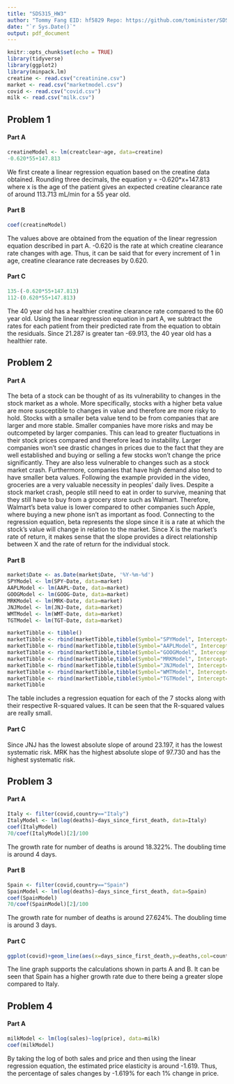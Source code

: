 ---
title: "SDS315_HW3"
author: "Tommy Fang EID: hf5829 Repo: https://github.com/tominister/SDS315"
date: "`r Sys.Date()`"
output: pdf_document
---

```{r setup, include=F, warning=F}
knitr::opts_chunk$set(echo = TRUE)
library(tidyverse)
library(ggplot2)
library(minpack.lm)
creatine <- read.csv("creatinine.csv")
market <- read.csv("marketmodel.csv")
covid <- read.csv("covid.csv")
milk <- read.csv("milk.csv")
```

## Problem 1
#### Part A
```{r, echo=F, warning=F, message=F}
creatineModel <- lm(creatclear~age, data=creatine)
-0.620*55+147.813
```
We first create a linear regression equation based on the creatine data obtained. Rounding three decimals, the equation y = -0.620*x+147.813 where x is the age of the patient gives an expected creatine clearance rate of around 113.713 mL/min for a 55 year old.

#### Part B
```{r, echo=F, warning=F, message=F}
coef(creatineModel)
```
The values above are obtained from the equation of the linear regression equation described in part A. -0.620 is the rate at which creatine clearance rate changes with age. Thus, it can be said that for every increment of 1 in age, creatine clearance rate decreases by 0.620.

#### Part C
```{r, echo=F, warning=F, message=F}
135-(-0.620*55+147.813)
112-(0.620*55+147.813)
```
The 40 year old has a healthier creatine clearance rate compared to the 60 year old. Using the linear regression equation in part A, we subtract the rates for each patient from their predicted rate from the equation to obtain the residuals. Since 21.287 is greater tan -69.913, the 40 year old has a healthier rate. 

## Problem 2
#### Part A
The beta of a stock can be thought of as its vulnerability to changes in the stock market as a whole. More specifically, stocks with a higher beta value are more susceptible to changes in value and therefore are more risky to hold. Stocks with a smaller beta value tend to be from companies that are larger and more stable. Smaller companies have more risks and may be outcompeted by larger companies. This can lead to greater fluctuations in their stock prices compared and therefore lead to instability. Larger companies won’t see drastic changes in prices due to the fact that they are well established and buying or selling a few stocks won’t change the price significantly. They are also less vulnerable to changes such as a stock market crash. Furthermore, companies that have high demand also tend to have smaller beta values. Following the example provided in the video, groceries are a very valuable necessity in peoples’ daily lives. Despite a stock market crash, people still need to eat in order to survive, meaning that they still have to buy from a grocery store such as Walmart. Therefore, Walmart’s beta value is lower compared to other companies such Apple, where buying a new phone isn’t as important as food. Connecting to the regression equation, beta represents the slope since it is a rate at which the stock’s value will change in relation to the market. Since X is the market’s rate of return, it makes sense that the slope provides a direct relationship between X and the rate of return for the individual stock. 

#### Part B
```{r, echo=F, warning=F, message=F}
market$Date <- as.Date(market$Date, '%Y-%m-%d')
SPYModel <- lm(SPY~Date, data=market)
AAPLModel <- lm(AAPL~Date, data=market)
GOOGModel <- lm(GOOG~Date, data=market)
MRKModel <- lm(MRK~Date, data=market)
JNJModel <- lm(JNJ~Date, data=market)
WMTModel <- lm(WMT~Date, data=market)
TGTModel <- lm(TGT~Date, data=market)

marketTibble <- tibble()
marketTibble <- rbind(marketTibble,tibble(Symbol="SPYModel", Intercept=coef(SPYModel)[1], Slope=coef(SPYModel)[2], Rsquared=cor(as.numeric(market$Date),market$SPY)))
marketTibble <- rbind(marketTibble,tibble(Symbol="AAPLModel", Intercept=coef(AAPLModel)[1], Slope=coef(AAPLModel)[2], Rsquared=cor(as.numeric(market$Date),market$AAPL)))
marketTibble <- rbind(marketTibble,tibble(Symbol="GOOGModel", Intercept=coef(GOOGModel)[1], Slope=coef(GOOGModel)[2], Rsquared=cor(as.numeric(market$Date),market$GOOG)))
marketTibble <- rbind(marketTibble,tibble(Symbol="MRKModel", Intercept=coef(MRKModel)[1], Slope=coef(MRKModel)[2], Rsquared=cor(as.numeric(market$Date),market$MRK)))
marketTibble <- rbind(marketTibble,tibble(Symbol="JNJModel", Intercept=coef(JNJModel)[1], Slope=coef(JNJModel)[2], Rsquared=cor(as.numeric(market$Date),market$JNJ)))
marketTibble <- rbind(marketTibble,tibble(Symbol="WMTModel", Intercept=coef(WMTModel)[1], Slope=coef(WMTModel)[2], Rsquared=cor(as.numeric(market$Date),market$WMT)))
marketTibble <- rbind(marketTibble,tibble(Symbol="TGTModel", Intercept=coef(TGTModel)[1], Slope=coef(TGTModel)[2], Rsquared=cor(as.numeric(market$Date),market$TGT)))
marketTibble
```

The table includes a regression equation for each of the 7 stocks along with their respective R-squared values. It can be seen that the R-squared values are really small.

#### Part C
Since JNJ has the lowest absolute slope of around 23.197, it has the lowest systematic risk. MRK has the highest absolute slope of 97.730 and has the highest systematic risk. 

## Problem 3
#### Part A
```{r, echo=F, warning=F, message=F}
Italy <- filter(covid,country=="Italy")
ItalyModel <- lm(log(deaths)~days_since_first_death, data=Italy)
coef(ItalyModel)
70/coef(ItalyModel)[2]/100
```
The growth rate for number of deaths is around 18.322%. The doubling time is around 4 days.

#### Part B
```{r, echo=F, warning=F, message=F}
Spain <- filter(covid,country=="Spain")
SpainModel <- lm(log(deaths)~days_since_first_death, data=Spain)
coef(SpainModel)
70/coef(SpainModel)[2]/100
```
The growth rate for number of deaths is around 27.624%. The doubling time is around 3 days.

#### Part C
```{r, echo=F, warning=F, message=F}
ggplot(covid)+geom_line(aes(x=days_since_first_death,y=deaths,col=country))+labs(title="Line Graph for Number of Deaths by Day Across Country",x="Days Since First Death", y="Deaths")
```
The line graph supports the calculations shown in parts A and B. It can be seen that Spain has a higher growth rate due to there being a greater slope compared to Italy. 

## Problem 4
#### Part A
```{r, echo=F, warning=F, message=F}
milkModel <- lm(log(sales)~log(price), data=milk)
coef(milkModel)
```
By taking the log of both sales and price and then using the linear regression equation, the estimated price elasticity is around -1.619. Thus, the percentage of sales changes by -1.619% for each 1% change in price. 









